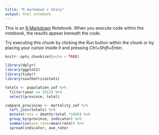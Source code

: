 ```yaml
---
title: "R markdown + Shiny"
output: html_notebook
--- 
```


This is an [R Markdown](http://rmarkdown.rstudio.com) Notebook. When you execute code within the notebook, the results appear beneath the code. 

Try executing this chunk by clicking the *Run* button within the chunk or by placing your cursor inside it and pressing *Ctrl+Shift+Enter*. 

```r
knitr::opts_chunk$set(echo = TRUE)
```


```r
library(dplyr)
library(ggplot2)
library(tidyr)
library(southafricastats)


```


```r

totals <- population_zaf %>%
  filter(year == 2013) %>%
  select(province, total)

compare_provinces <- mortality_zaf %>%
  left_join(totals) %>%
  mutate(rate = deaths/total *1000) %>%
  group_by(province, indicator) %>%
  summarise(ave_rate=mean(rate)) %>%
  spread(indicator, ave_rate)


```

